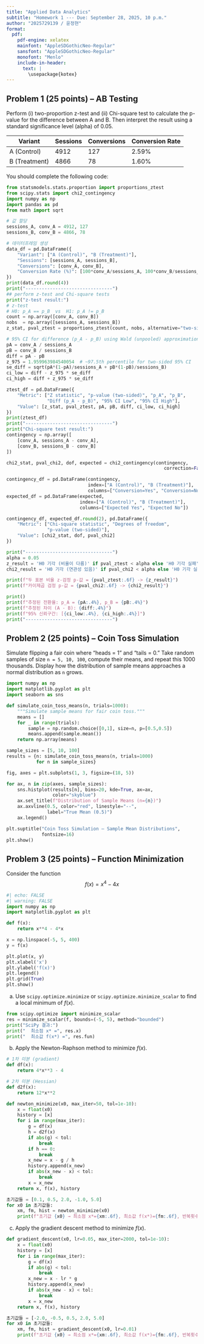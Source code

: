 ```yaml
---
title: "Applied Data Analytics" 
subtitle: "Homework 1 --- Due: September 28, 2025, 10 p.m."
author: "2025729139 / 윤정현"
format:
  pdf:
    pdf-engine: xelatex
    mainfont: "AppleSDGothicNeo-Regular"
    sansfont: "AppleSDGothicNeo-Regular"
    monofont: "Menlo"
    include-in-header:
      text: |
        \usepackage{kotex}
---
```


## Problem 1 (25 points) -- AB Testing 


Perform (i) two-proportion z-test and (ii) Chi-square test to calculate the p-value for the difference between A and B. Then interpret the result using a standard significance level (alpha) of 0.05.

| Variant        | Sessions | Conversions | Conversion Rate |
|----------------|----------|-------------|-----------------|
| A (Control)    | 4912     | 127         | 2.59%           |
| B (Treatment)  | 4866     | 78          | 1.60%           |

You should complete the following code:

```python
from statsmodels.stats.proportion import proportions_ztest
from scipy.stats import chi2_contingency
import numpy as np
import pandas as pd
from math import sqrt

# 값 할당
sessions_A, conv_A = 4912, 127
sessions_B, conv_B = 4866, 78

# 데이터프레임 생성
data_df = pd.DataFrame({
    "Variant": ["A (Control)", "B (Treatment)"],
    "Sessions": [sessions_A, sessions_B],
    "Conversions": [conv_A, conv_B],
    "Conversion Rate (%)": [100*conv_A/sessions_A, 100*conv_B/sessions_B]
})
print(data_df.round(4))
print("--------------------------------")
## perform z-test and Chi-square tests
print("z-test result:")
# z-test
# H0: p_A == p_B  vs  H1: p_A != p_B
count = np.array([conv_A, conv_B])
nobs  = np.array([sessions_A, sessions_B])
z_stat, pval_ztest = proportions_ztest(count, nobs, alternative="two-sided")

# 95% CI for difference (p_A - p_B) using Wald (unpooled) approximation
pA = conv_A / sessions_A
pB = conv_B / sessions_B
diff = pA - pB
z_975 = 1.959963984540054  # ~97.5th percentile for two-sided 95% CI
se_diff = sqrt(pA*(1-pA)/sessions_A + pB*(1-pB)/sessions_B)
ci_low = diff - z_975 * se_diff
ci_high = diff + z_975 * se_diff

ztest_df = pd.DataFrame({
    "Metric": ["Z statistic", "p-value (two-sided)", "p_A", "p_B", 
               "Diff (p_A - p_B)", "95% CI Low", "95% CI High"],
    "Value": [z_stat, pval_ztest, pA, pB, diff, ci_low, ci_high]
})
print(ztest_df)
print("--------------------------------")
print("Chi-square test result:")
contingency = np.array([
    [conv_A, sessions_A - conv_A],
    [conv_B, sessions_B - conv_B]
])

chi2_stat, pval_chi2, dof, expected = chi2_contingency(contingency, 
                                                          correction=False)

contingency_df = pd.DataFrame(contingency, 
                              index=["A (Control)", "B (Treatment)"], 
                              columns=["Conversion=Yes", "Conversion=No"])
expected_df = pd.DataFrame(expected, 
                           index=["A (Control)", "B (Treatment)"], 
                           columns=["Expected Yes", "Expected No"])

contingency_df, expected_df.round(2), pd.DataFrame({
    "Metric": ["Chi-square statistic", "Degrees of freedom", 
               "p-value (two-sided)"],
    "Value": [chi2_stat, dof, pval_chi2]
})

print("--------------------------------")
alpha = 0.05
z_result = 'H0 기각 (비율이 다름)' if pval_ztest < alpha else 'H0 기각 실패'
chi2_result = 'H0 기각 (연관성 있음)' if pval_chi2 < alpha else 'H0 기각 실패'

print(f"두 표본 비율 z-검정 p-값 = {pval_ztest:.6f} -> {z_result}")
print(f"카이제곱 검정 p-값 = {pval_chi2:.6f} -> {chi2_result}")

print()
print(f"추정된 전환율: p_A = {pA:.4%}, p_B = {pB:.4%}")
print(f"추정된 차이 (A - B): {diff:.4%}")
print(f"95% 신뢰구간: [{ci_low:.4%}, {ci_high:.4%}]")
print("--------------------------------")
```


## Problem 2 (25 points) -- Coin Toss Simulation 

Simulate flipping a fair coin where "heads = 1" and "tails = 0." Take random samples of size `n = 5, 10, 100`, compute their means, and repeat this 1000 thousands. Display how the distribution of sample means approaches a normal distribution as `n` grows.
```python
import numpy as np
import matplotlib.pyplot as plt
import seaborn as sns

def simulate_coin_toss_means(n, trials=1000):
    """Simulate sample means for fair coin toss."""
    means = []
    for _ in range(trials):
        sample = np.random.choice([0,1], size=n, p=[0.5,0.5])
        means.append(sample.mean())
    return np.array(means)

sample_sizes = [5, 10, 100]
results = {n: simulate_coin_toss_means(n, trials=1000) 
           for n in sample_sizes}

fig, axes = plt.subplots(1, 3, figsize=(18, 5))

for ax, n in zip(axes, sample_sizes):
    sns.histplot(results[n], bins=20, kde=True, ax=ax, 
                 color="skyblue")
    ax.set_title(f"Distribution of Sample Means (n={n})")
    ax.axvline(0.5, color="red", linestyle="--", 
               label="True Mean (0.5)")
    ax.legend()

plt.suptitle("Coin Toss Simulation – Sample Mean Distributions", 
             fontsize=16)
plt.show()

```

## Problem 3 (25 points) -- Function Minimization 

Consider the function
$$
f(x) = x^4 - 4x
$$

```python
#| echo: FALSE
#| warning: FALSE
import numpy as np
import matplotlib.pyplot as plt

def f(x):
    return x**4 - 4*x

x = np.linspace(-5, 5, 400)
y = f(x)

plt.plot(x, y)
plt.xlabel('x')
plt.ylabel('f(x)')
plt.legend()
plt.grid(True)
plt.show()
```

(a) Use `scipy.optimize.minimize` or `scipy.optimize.minimize_scalar` to find a local minimum of  $f(x)$. 

```python
from scipy.optimize import minimize_scalar
res = minimize_scalar(f, bounds=(-5, 5), method="bounded")
print("SciPy 결과:")
print("  최소점 x* =", res.x)
print("  최소값 f(x*) =", res.fun)
```


(b) Apply the Newton-Raphson method to minimize $f(x)$. 

```python
# 1차 미분 (gradient)
def df(x):
    return 4*x**3 - 4

# 2차 미분 (Hessian)
def d2f(x):
    return 12*x**2

def newton_minimize(x0, max_iter=50, tol=1e-10):
    x = float(x0)
    history = [x]
    for i in range(max_iter):
        g = df(x)
        h = d2f(x)
        if abs(g) < tol:
            break
        if h == 0:
            break
        x_new = x - g / h
        history.append(x_new)
        if abs(x_new - x) < tol:
            break
        x = x_new
    return x, f(x), history

초기값들 = [0.1, 0.5, 2.0, -1.0, 5.0]
for x0 in 초기값들:
    xm, fm, hist = newton_minimize(x0)
    print(f"초기값 {x0} → 최소점 x*={xm:.6f}, 최소값 f(x*)={fm:.6f}, 반복횟수={len(hist)-1}")
```

(c) Apply the gradient descent method to minimize $f(x)$.

```python
def gradient_descent(x0, lr=0.05, max_iter=2000, tol=1e-10):
    x = float(x0)
    history = [x]
    for i in range(max_iter):
        g = df(x)
        if abs(g) < tol:
            break
        x_new = x - lr * g
        history.append(x_new)
        if abs(x_new - x) < tol:
            break
        x = x_new
    return x, f(x), history

초기값들 = [-2.0, -0.5, 0.5, 2.0, 5.0]
for x0 in 초기값들:
    xm, fm, hist = gradient_descent(x0, lr=0.01)
    print(f"초기값 {x0} → 최소점 x*={xm:.6f}, 최소값 f(x*)={fm:.6f}, 반복횟수={len(hist)-1}")
```